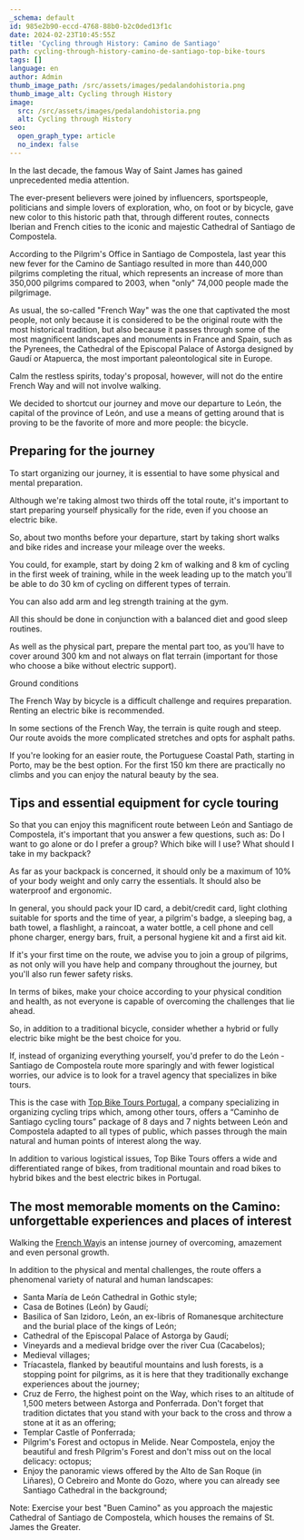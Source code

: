 ```yaml
---
_schema: default
id: 985e2b90-eccd-4768-88b0-b2c0ded13f1c
date: 2024-02-23T10:45:55Z
title: 'Cycling through History: Camino de Santiago'
path: cycling-through-history-camino-de-santiago-top-bike-tours
tags: []
language: en
author: Admin
thumb_image_path: /src/assets/images/pedalandohistoria.png
thumb_image_alt: Cycling through History
image:
  src: /src/assets/images/pedalandohistoria.png
  alt: Cycling through History
seo:
  open_graph_type: article
  no_index: false
---
```

In the last decade, the famous Way of Saint James has gained unprecedented media
attention.

The ever-present believers were joined by influencers, sportspeople, politicians
and simple lovers of exploration, who, on foot or by bicycle, gave new color to
this historic path that, through different routes, connects Iberian and French
cities to the iconic and majestic Cathedral of Santiago de Compostela.

According to the Pilgrim's Office in Santiago de Compostela, last year this new
fever for the Camino de Santiago resulted in more than 440,000 pilgrims
completing the ritual, which represents an increase of more than 350,000
pilgrims compared to 2003, when "only" 74,000 people made the pilgrimage.

As usual, the so-called "French Way" was the one that captivated the most
people, not only because it is considered to be the original route with the most
historical tradition, but also because it passes through some of the most
magnificent landscapes and monuments in France and Spain, such as the Pyrenees,
the Cathedral of the Episcopal Palace of Astorga designed by Gaudí or Atapuerca,
the most important paleontological site in Europe.

Calm the restless spirits, today's proposal, however, will not do the entire
French Way and will not involve walking.

We decided to shortcut our journey and move our departure to León, the capital
of the province of León, and use a means of getting around that is proving to be
the favorite of more and more people: the bicycle.

## Preparing for the journey

To start organizing our journey, it is essential to have some physical and
mental preparation.

Although we're taking almost two thirds off the total route, it's important to
start preparing yourself physically for the ride, even if you choose an electric
bike.

So, about two months before your departure, start by taking short walks and bike
rides and increase your mileage over the weeks.

You could, for example, start by doing 2 km of walking and 8 km of cycling in
the first week of training, while in the week leading up to the match you'll be
able to do 30 km of cycling on different types of terrain.

You can also add arm and leg strength training at the gym.

All this should be done in conjunction with a balanced diet and good sleep
routines.

As well as the physical part, prepare the mental part too, as you'll have to
cover around 300 km and not always on flat terrain (important for those who
choose a bike without electric support).

Ground conditions

The French Way by bicycle is a difficult challenge and requires preparation.
Renting an electric bike is recommended.

In some sections of the French Way, the terrain is quite rough and steep. Our
route avoids the more complicated stretches and opts for asphalt paths.

If you're looking for an easier route, the Portuguese Coastal Path, starting in
Porto, may be the best option. For the first 150 km there are practically no
climbs and you can enjoy the natural beauty by the sea.

## Tips and essential equipment for cycle touring

So that you can enjoy this magnificent route between León and Santiago de
Compostela, it's important that you answer a few questions, such as: Do I want
to go alone or do I prefer a group? Which bike will I use? What should I take in
my backpack?

As far as your backpack is concerned, it should only be a maximum of 10% of your
body weight and only carry the essentials. It should also be waterproof and
ergonomic.

In general, you should pack your ID card, a debit/credit card, light clothing
suitable for sports and the time of year, a pilgrim's badge, a sleeping bag, a
bath towel, a flashlight, a raincoat, a water bottle, a cell phone and cell
phone charger, energy bars, fruit, a personal hygiene kit and a first aid kit.

If it's your first time on the route, we advise you to join a group of pilgrims,
as not only will you have help and company throughout the journey, but you'll
also run fewer safety risks.

In terms of bikes, make your choice according to your physical condition and
health, as not everyone is capable of overcoming the challenges that lie ahead.

So, in addition to a traditional bicycle, consider whether a hybrid or fully
electric bike might be the best choice for you.

If, instead of organizing everything yourself, you'd prefer to do the León -
Santiago de Compostela route more sparingly and with fewer logistical worries,
our advice is to look for a travel agency that specializes in bike tours.

This is the case with
[Top Bike Tours Portugal](https://topbiketoursportugal.com/), a company
specializing in organizing cycling trips which, among other tours, offers a
“Caminho de Santiago cycling tours” package of 8 days and 7 nights between León
and Compostela adapted to all types of public, which passes through the main
natural and human points of interest along the way.

In addition to various logistical issues, Top Bike Tours offers a wide and
differentiated range of bikes, from traditional mountain and road bikes to
hybrid bikes and the best electric bikes in Portugal.

## The most memorable moments on the Camino: unforgettable experiences and places of interest

Walking the [French Way](/tours/camino-de-santiago-bike-tour-top-bike-tours-portugal/)is an intense journey of overcoming, amazement and even
personal growth.

In addition to the physical and mental challenges, the route offers a phenomenal
variety of natural and human landscapes:

* Santa María de León Cathedral in Gothic style;
* Casa de Botines (León) by Gaudí;
* Basilica of San Izidoro, León, an ex-libris of Romanesque architecture and the
  burial place of the kings of León;
* Cathedral of the Episcopal Palace of Astorga by Gaudí;
* Vineyards and a medieval bridge over the river Cua (Cacabelos);
* Medieval villages;
* Tríacastela, flanked by beautiful mountains and lush forests, is a stopping
  point for pilgrims, as it is here that they traditionally exchange experiences
  about the journey;
* Cruz de Ferro, the highest point on the Way, which rises to an altitude of
  1,500 meters between Astorga and Ponferrada. Don't forget that tradition
  dictates that you stand with your back to the cross and throw a stone at it as
  an offering;
* Templar Castle of Ponferrada;
* Pilgrim's Forest and octopus in Melide. Near Compostela, enjoy the beautiful
  and fresh Pilgrim's Forest and don't miss out on the local delicacy: octopus;
* Enjoy the panoramic views offered by the Alto de San Roque (in Liñares), O
  Cebreiro and Monte do Gozo, where you can already see Santiago Cathedral in
  the background;

Note: Exercise your best "Buen Camino" as you approach the majestic Cathedral of
Santiago de Compostela, which houses the remains of St. James the Greater.